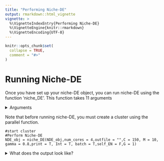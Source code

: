 ```yaml
---
title: "Performing Niche-DE"
output: rmarkdown::html_vignette
vignette: >
  %\VignetteIndexEntry{Performing Niche-DE}
  %\VignetteEngine{knitr::rmarkdown}
  %\VignetteEncoding{UTF-8}
---
```


```r
knitr::opts_chunk$set(
  collapse = TRUE,
  comment = "#>"
)
```
# Running Niche-DE
Once you have set up your niche-DE object, you can run niche-DE using the function 'niche_DE'. This function takes 11 arguments

<details>
  <summary>Arguments</summary>
  

+ object: A niche-DE object
+ num_cores: The number of cores to use when performing parallelization
+ outfile: The file path to the txt on which workers will write status reports on
+ C: The minimum total expression of a gene across observations needed for the niche-DE model to run. The default value is 150.
+ M: Minimum number of spots containing the index cell type with the niche cell type in its effective niche for (index,niche) niche patterns to be investigated. The default value is 10
+ Gamma: Percentile a gene needs to be with respect to expression in the index cell type in order for the model to investigate niche patterns for that gene in the index cell. The default value is 0.8 (80th percentile)
+ print: Should the progress of niche-DE be tracked? If True, progress updates will be tracked in the outfile of the cluster. Default is True.
+ Int: Logical for if data is count data. If True, a negative binomial regression is performed. Otherwise linear regression with a gene specific variance is applied. Default is True.
+ Batch: Logical if an indicator should be included for each batch in the regression. Default is True. 
+ self_EN: Logical if niche interactions between the same cell types should be considered. Default is False.
+ G: Number of gigabytes each core should hold. If the counts matrix is bigger than G gigabytes, it is split into multiple chunks such that the size of each chunk is less than G gigabytes.
</details>


Note that before running niche-DE, you must create a cluster using the parallel function.
```
#start cluster
#Perform Niche-DE
NDE_obj = niche_DE(NDE_obj,num_cores = 4,outfile = "",C = 150, M = 10, gamma = 0.8,print = T, Int = T, batch = T,self_EN = F,G = 1)
```

<details>
  <summary>What does the output look like?</summary>
  
 After running niche-DE, the 'niche-DE' slot in your niche-DE object will be populated. It will be a list with length equal to the length of sigma. Each item of that list will have an entry corresponding to each gene. Each entry is a list with 4 items. For a given gene k.
 
+ T-stat: A matrix of dimension #cell types by #cell types. Index (i,j) represents the T_statistic corresponding to the hypothesis test of testing whether gene k is an (index cell type i, niche cell type j) niche gene. 
+ Beta: A matrix of dimension #cell types by #cell types. Index (i,j) represents the beta coefficient corresponding to the niche effect of niche cell type j on index cell type i for gene 
+ nulls: Which coefficients are null (no niche-DE effect computed) for gene k.
+ var-cov: A matrix of dimension (#non nulls) by (#non nulls) . The matrix gives the variance covariance matrix of the beta coefficients of the niche-DE model for gene k.To save memory, this matrix is upper triangular. 
+ log-lik: The log-likelihood of the niche-DE model for gene k.
  
Note that each item in the niche-DE list is named based on an element of sigma and the T-stat,beta,var-cov,log-lik items for that list are based on an effective niche calculated using a kernel bandwidth equal to that element of sigma. Additionally, the following two slots in your niche-DE object will be populated

  
+ Niche-DE-pval-pos: Pvalues for testing if a gene is an (index,niche)+ niche gene. This is a list with length equal to the length of sigma. Each sublist contains 3 items.
  + gene-level: A list of gene level pvalues. It is a vector with length equal to the number of genes.
  + cell-type-level: A matrix of dimension #genes by #cell types which gives cell type level pvalues.Index (i,j) gives a pvalue corresponding to whether gene i is a niche gene for index cell type j. 
  + interaction-level: An array of dimension #cell types by #cell types by #genes which gives interaction level pvalues. Index (i,j,k) gives a pvalue corresponding to whether gene k is an (index cell type i, niche cell type j)+ niche gene.

+ Niche-DE-pval-neg: Pvalues for testing if a gene is an (index,niche)- niche gene. This is a list with length equal to the length of sigma. Each sublist contains 3 items.
  + gene-level: A list of gene level pvalues. It is a vector with length equal to the number of genes.
  + cell-type-level: A matrix of dimension #genes by #cell types which gives cell type level pvalues.Index (i,j) gives a pvalue corresponding to whether gene i is a niche gene for index cell type j. 
  + interaction-level: An array of dimension #cell types by #cell types by #genes which gives interaction level pvalues. Index (i,j,k) gives a pvalue corresponding to whether gene k is an (index cell type i, niche cell type j)- niche gene.
 

 </details>
